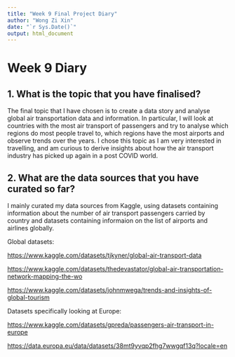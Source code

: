 ```yaml
---
title: "Week 9 Final Project Diary"
author: "Wong Zi Xin"
date: "`r Sys.Date()`"
output: html_document
---
```


# Week 9 Diary

## 1. What is the topic that you have finalised?

The final topic that I have chosen is to create a data story and analyse global air transportation data and information. In particular, I will look at countries with the most air transport of passengers and try to analyse which regions do most people travel to, which regions have the most airports and observe trends over the years. I chose this topic as I am very interested in travelling, and am curious to derive insights about how the air transport industry has picked up again in a post COVID world.

## 2. What are the data sources that you have curated so far?

I mainly curated my data sources from Kaggle, using datasets containing information about the number of air transport passengers carried by country and datasets containing informaion on the list of airports and airlines globally.

Global datasets:

<https://www.kaggle.com/datasets/tjkyner/global-air-transport-data>

<https://www.kaggle.com/datasets/thedevastator/global-air-transportation-network-mapping-the-wo>

<https://www.kaggle.com/datasets/johnmwega/trends-and-insights-of-global-tourism>

Datasets specifically looking at Europe:

<https://www.kaggle.com/datasets/gpreda/passengers-air-transport-in-europe>

<https://data.europa.eu/data/datasets/38mt9yvqp2fhg7wwgqf13q?locale=en>
